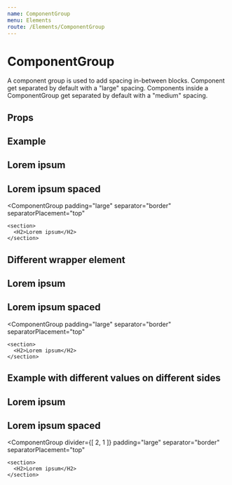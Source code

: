 ```yaml
---
name: ComponentGroup
menu: Elements
route: /Elements/ComponentGroup
---
```



# ComponentGroup

A component group is used to add spacing in-between blocks. Component get
separated by default with a "large" spacing. Components inside a ComponentGroup
get separated by default with a "medium" spacing.

## Props
<PropsTable of={ComponentGroup} />

## Example
<Playground wrapper={Wrapper}>
  <ComponentGroup padding="large">
    <section>
      <H2>Lorem ipsum</H2>
    </section>
    <section>
      <H2>Lorem ipsum spaced</H2>
    </section>
  </ComponentGroup>

  <ComponentGroup
    padding="large"
    separator="border"
    separatorPlacement="top"
  >
    <section>
      <H2>Lorem ipsum</H2>
    </section>
  </ComponentGroup>
</Playground>

## Different wrapper element
<Playground wrapper={Wrapper}>
  <ComponentGroup padding="large" as="section">
    <section>
      <H2>Lorem ipsum</H2>
    </section>
    <section>
      <H2>Lorem ipsum spaced</H2>
    </section>
  </ComponentGroup>

  <ComponentGroup
    padding="large"
    separator="border"
    separatorPlacement="top"
  >
    <section>
      <H2>Lorem ipsum</H2>
    </section>
  </ComponentGroup>
</Playground>

## Example with different values on different sides
<Playground wrapper={Wrapper}>
  <ComponentGroup padding="large">
    <section>
      <H2>Lorem ipsum</H2>
    </section>
    <section>
      <H2>Lorem ipsum spaced</H2>
    </section>
  </ComponentGroup>

  <ComponentGroup
    divider={[ 2, 1 ]}
    padding="large"
    separator="border"
    separatorPlacement="top"
  >
    <section>
      <H2>Lorem ipsum</H2>
    </section>
  </ComponentGroup>
</Playground>
